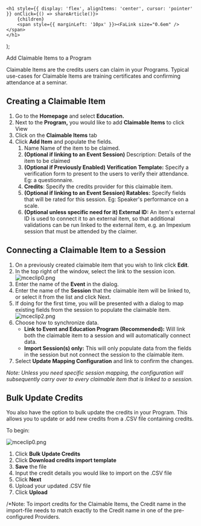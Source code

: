 

    <h1 style={{ display: 'flex', alignItems: 'center', cursor: 'pointer' }} onClick={() => shareArticle()}>
        {children} 
        <span style={{ marginLeft: '10px' }}><FaLink size="0.6em" /></span>
    </h1>
);

<ToastContainer />

<ClickableTitle>Add Claimable Items to a Program</ClickableTitle>




Claimable Items are the credits users can claim in your Programs. Typical use-cases for Claimable Items are training certificates and confirming attendance at a seminar. 


## Creating a Claimable Item


1. Go to the **Homepage** and select **Education.**
2. Next to the **Program,** you would like to add **Claimable Items** to click View
3. Click on the **Claimable Items** tab
4. Click **Add Item** and populate the fields.
	1. Name Name of the item to be claimed.
	2. **(Optional if linking to an Event Session)** Description: Details of the item to be claimed
	3. **(Optional if Previously Enabled) Verification Template:** Specify a verification form to present to the users to verify their attendance. Eg: a questionnaire.
	4. **Credits**: Specify the credits provider for this claimable item.
	5. **(Optional if linking to an Event Session) Ratables:** Specify fields that will be rated for this session. Eg: Speaker's performance on a scale.
	6. **(Optional unless specific need for it) External ID:** An item's external ID is used to connect it to an external item, so that additional validations can be run linked to the external item, e.g. an Impexium session that must be attended by the claimer.


## Connecting a Claimable Item to a Session


1. On a previously created claimable item that you wish to link click **Edit**.
2. In the top right of the window, select the link to the session icon. ![mceclip0.png](../../../resources/article-images/4412149904275-Add-Claimable-Items-to-a-Program_1.png)
3. Enter the name of the **Event** in the dialog.
4. Enter the name of the **Session** that the claimable item will be linked to, or select it from the list and click Next.
5. If doing for the first time, you will be presented with a dialog to map existing fields from the session to populate the claimable item.  
![mceclip2.png](../../../resources/article-images/4412149904275-Add-Claimable-Items-to-a-Program_2.png)
6. Choose how to synchronize data.
	* **Link to Event and Education Program (Recommended):** Will link both the claimable item to a session and will automatically connect data.
	* **Import Session(s) only:** This will only populate data from the fields in the session but not connect the session to the claimable item.
7. Select **Update Mapping Configuration** and link to confirm the changes.


*Note: Unless you need specific session mapping, the configuration will subsequently carry over to every claimable item that is linked to a session.*


## Bulk Update Credits


You also have the option to bulk update the credits in your Program. This allows you to update or add new credits from a .CSV file containing credits.


To begin:


![mceclip0.png](../../../resources/article-images/4412149904275-Add-Claimable-Items-to-a-Program_3.png)


1. Click **Bulk Update Credits**
2. Click **Download credits import template**
3. **Save** the file
4. Input the credit details you would like to import on the .CSV file
5. Click **Next**
6. Upload your updated .CSV file
7. Click **Upload**


/*Note: To import credits for the Claimable Items, the Credit name in the import-file needs to match exactly to the Credit name in one of the pre-configured Providers.



